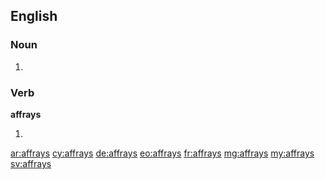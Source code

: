 ==English==

===Noun===
{{head|en}}
# {{plural of|affray}}

===Verb===
'''affrays'''
# {{en-third-person singular of|affray}}

[[ar:affrays]]
[[cy:affrays]]
[[de:affrays]]
[[eo:affrays]]
[[fr:affrays]]
[[mg:affrays]]
[[my:affrays]]
[[sv:affrays]]